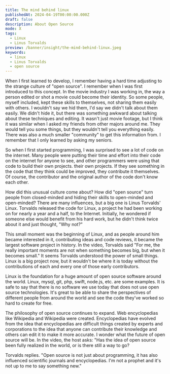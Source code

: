 ```yaml
---
title: The mind behind linux
publishedAt: 2024-04-19T00:00:00.000Z
draft: false
description: About Open Source
mode: X
tags:
  - Linux
  - Linus Torvalds
preview: /banner/insight/the-mind-behind-linux.jpeg
keywords:
  - linux
  - Linus Torvalds
  - open source
---
```


<Youtube id="o8NPllzkFhE?si=oI77nTwhXLf20e9i" />

When I first learned to develop, I remember having a hard time adjusting to the strange culture of "open source". I remember when I was first introduced to this concept. In the movie industry I was working in, the way a person edited or shot a movie could become their identity.
So some people, myself included, kept these skills to themselves, not sharing them easily with others. I wouldn't say we hid them, I'd say we didn't talk about them easily.
We didn't hide it, but there was something awkward about talking about these techniques and editing. It wasn't just movie footage, but I think it was similar when I asked my friends from other majors around me. They would tell you some things, but they wouldn't tell you everything easily. There was also a much smaller "community" to get this information from. I remember that I only learned by asking my seniors.

So when I first started programming, I was surprised to see a lot of code on the internet. Many people were putting their time and effort into their code on the internet for anyone to see, and other programmers were using that code to build their own projects.
their own projects. If they see something in the code that they think could be improved, they contribute it themselves. Of course, the contributor and the original author of the code don't know each other.

How did this unusual culture come about? How did "open source" turn people from closed-minded and hiding their skills to open-minded and open-minded? There are many influences, but a big one is Linus Torvalds' Linux. Torvalds released the code for Linux, a project he had been working on for nearly a year and a half, to the Internet. Initially, he wondered if someone else would benefit from his hard work, but he didn't think twice about it and just thought, "Why not?"

This small moment was the beginning of Linux, and as people around him became interested in it, contributing ideas and code reviews, it became the largest software project in history. In the video, Torvalds said "For me, the really important moments are not when something becomes big, but when it becomes small." It seems Torvalds understood the power of small things. Linux is a big project now, but it wouldn't be where it is today without the contributions of each and every one of those early contributors.

Linux is the foundation for a huge amount of open source software around the world. Linux, mysql, git, php, swift, node.js, etc. are some examples. It is safe to say that there is no software we use today that does not use open source technologies. It's great to be able to share the perspectives of different people from around the world and see the code they've worked so hard to create for free.

The philosophy of open source continues to expand. Web encyclopedias like Wikipedia and Wikipedia were created. Encyclopedias have evolved from the idea that encyclopedias are difficult things created by experts and corporations to the idea that anyone can contribute their knowledge and others can edit it to make it more accurate. I wonder what the future of open source will be. In the video, the host asks: "Has the idea of open source been fully realized in the world, or is there still a way to go?

Torvalds replies. "Open source is not just about programming, it has also influenced scientific journals and encyclopedias. I'm not a prophet and it's not up to me to say something new."
